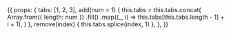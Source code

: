 <Canvas>
  <Story
    name="Editable"
    height="100px"
  >
    {{
      props: {
        tabs: [1, 2, 3],
        add(num = 1) {
          this.tabs = this.tabs.concat(
            Array.from({ length: num })
              .fill()
              .map((_, i) => this.tabs[this.tabs.length - 1] + i + 1),
          )
        },
        remove(index) {
          this.tabs.splice(index, 1)
        },
      },
    }}
  </Story>
</Canvas>
